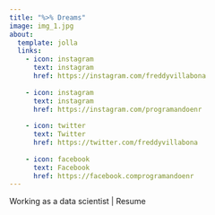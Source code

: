 ```yaml
---
title: "%>% Dreams"
image: img_1.jpg
about:
  template: jolla
  links:
    - icon: instagram
      text: instagram
      href: https://instagram.com/freddyvillabona
      
    - icon: instagram
      text: instagram
      href: https://instagram.com/programandoenr
      
    - icon: twitter
      text: Twitter
      href: https://twitter.com/freddyvillabona
      
    - icon: facebook
      text: Facebook
      href: https://facebook.comprogramandoenr
---
```


Working as a data scientist \| Resume
